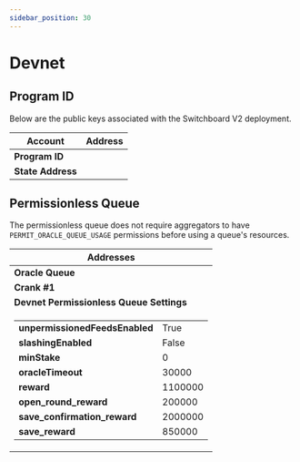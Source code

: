 ```yaml
---
sidebar_position: 30
---
```



# Devnet

## Program ID

Below are the public keys associated with the Switchboard V2 deployment.

<table>
  <thead>
    <tr>
      <th>Account</th>
      <th>Address</th>
    </tr>
  </thead>
  <tbody>
    <tr>
      <td>
        <b>Program ID</b>
      </td>
      <td>
        <PublicKeyButton publicKey="0xb91d3fef0eeb4e685dc85e739c7d3e2968784945be4424e92e2f86e2418bf271" />
      </td>
    </tr>
    <tr>
      <td>
        <b>State Address</b>
      </td>
      <td>
        <PublicKeyButton publicKey="0xb91d3fef0eeb4e685dc85e739c7d3e2968784945be4424e92e2f86e2418bf271" />
      </td>
    </tr>
  </tbody>
</table>

## Permissionless Queue

The permissionless queue does not require aggregators to have
`PERMIT_ORACLE_QUEUE_USAGE` permissions before using a queue's resources.

<table>
  <thead>
    <tr>
      <th colspan="2">Addresses</th>
    </tr>
  </thead>
  <tbody>
    <tr>
      <td>
        <b>Oracle Queue</b>
      </td>
      <td>
        <PublicKeyButton publicKey="0x3fae0d55c5fedcbd4e24af5f4666f27bcd29253b1ab86dd9e82242eb78c9534b" />
      </td>
    </tr>
    <tr>
      <td>
        <b>Crank #1</b>
      </td>
      <td>
        <PublicKeyButton publicKey="0xa7a9c7fde3eccd77809541d558e13f051b09c7eef2fa31b361f9bc377ff60449" />
      </td>
    </tr>
    <tr>
      <td colspan="2">
        <div className="centeredText">
          <b>Devnet Permissionless Queue Settings</b>
        </div>
      </td>
    </tr>
    <tr>
      <td colspan="2">
        <table className="table_no_border">
          <tr>
            <td>
              <b>unpermissionedFeedsEnabled</b>
            </td>
            <td>True</td>
          </tr>
          <tr>
            <td>
              <b>slashingEnabled</b>
            </td>
            <td>False</td>
          </tr>
          <tr>
            <td>
              <b>minStake</b>
            </td>
            <td>0</td>
          </tr>
          <tr>
            <td>
              <b>oracleTimeout</b>
            </td>
            <td>30000</td>
          </tr>
          <tr>
            <td>
              <b>reward</b>
            </td>
            <td>1100000</td>
          </tr>
          <tr>
            <td>
              <b>open_round_reward</b>
            </td>
            <td>200000</td>
          </tr>
          <tr>
            <td>
              <b>save_confirmation_reward</b>
            </td>
            <td>2000000</td>
          </tr>
          <tr>
            <td>
              <b>save_reward</b>
            </td>
            <td>850000</td>
          </tr>
        </table>
      </td>
    </tr>
  </tbody>
</table>
